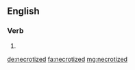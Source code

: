 ==English==

===Verb===
{{head|en|verb form}}

# {{en-past of|necrotize}}

[[de:necrotized]]
[[fa:necrotized]]
[[mg:necrotized]]